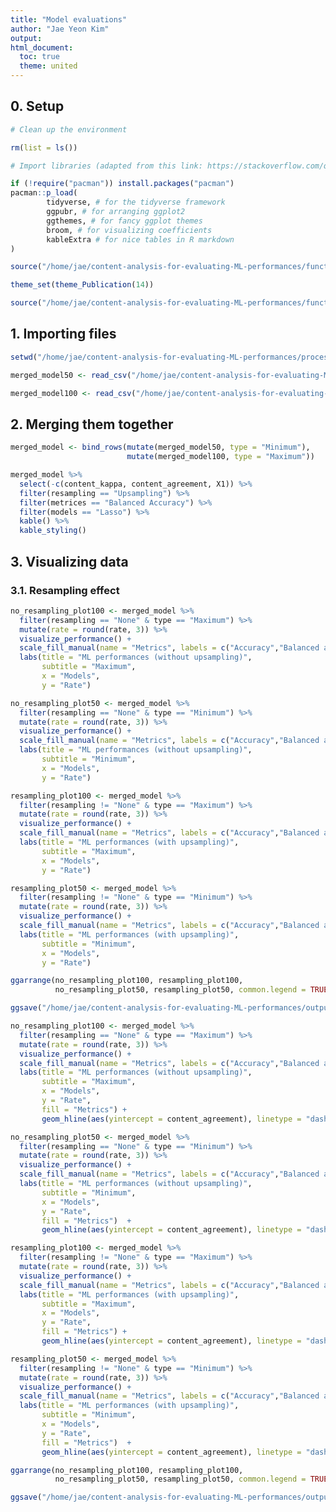 ```yaml
---
title: "Model evaluations"
author: "Jae Yeon Kim"
output:
html_document: 
  toc: true
  theme: united
---
```


## 0. Setup 

```r

# Clean up the environment

rm(list = ls())

# Import libraries (adapted from this link: https://stackoverflow.com/questions/4090169/elegant-way-to-check-for-missing-packages-and-install-them)

if (!require("pacman")) install.packages("pacman")
pacman::p_load(
        tidyverse, # for the tidyverse framework
        ggpubr, # for arranging ggplot2 
        ggthemes, # for fancy ggplot themes
        broom, # for visualizing coefficients
        kableExtra # for nice tables in R markdown
)

source("/home/jae/content-analysis-for-evaluating-ML-performances/functions/theme_publications.r")

theme_set(theme_Publication(14))

source("/home/jae/content-analysis-for-evaluating-ML-performances/functions/text_analysis.r")

```

## 1. Importing files 

```r

setwd("/home/jae/content-analysis-for-evaluating-ML-performances/processed_data/")

merged_model50 <- read_csv("/home/jae/content-analysis-for-evaluating-ML-performances/processed_data/merged_model50.csv")

merged_model100 <- read_csv("/home/jae/content-analysis-for-evaluating-ML-performances/processed_data/merged_model100.csv")

```

## 2. Merging them together 

```r

merged_model <- bind_rows(mutate(merged_model50, type = "Minimum"),
                          mutate(merged_model100, type = "Maximum"))

merged_model %>%
  select(-c(content_kappa, content_agreement, X1)) %>%
  filter(resampling == "Upsampling") %>%
  filter(metrices == "Balanced Accuracy") %>%
  filter(models == "Lasso") %>%
  kable() %>%
  kable_styling()

```

## 3. Visualizing data 

### 3.1. Resampling effect  

```r

no_resampling_plot100 <- merged_model %>%
  filter(resampling == "None" & type == "Maximum") %>%
  mutate(rate = round(rate, 3)) %>%
  visualize_performance() +
  scale_fill_manual(name = "Metrics", labels = c("Accuracy","Balanced accuracy"), values=c("red","blue")) +
  labs(title = "ML performances (without upsampling)",
       subtitle = "Maximum",
       x = "Models", 
       y = "Rate") 

no_resampling_plot50 <- merged_model %>%
  filter(resampling == "None" & type == "Minimum") %>%
  mutate(rate = round(rate, 3)) %>%
  visualize_performance() +
  scale_fill_manual(name = "Metrics", labels = c("Accuracy","Balanced accuracy"), values=c("red","blue")) +
  labs(title = "ML performances (without upsampling)",
       subtitle = "Minimum",
       x = "Models", 
       y = "Rate") 

resampling_plot100 <- merged_model %>%
  filter(resampling != "None" & type == "Maximum") %>%
  mutate(rate = round(rate, 3)) %>%
  visualize_performance() +
  scale_fill_manual(name = "Metrics", labels = c("Accuracy","Balanced accuracy"), values=c("red","blue")) +
  labs(title = "ML performances (with upsampling)",
       subtitle = "Maximum",
       x = "Models", 
       y = "Rate") 

resampling_plot50 <- merged_model %>%
  filter(resampling != "None" & type == "Minimum") %>%
  mutate(rate = round(rate, 3)) %>%
  visualize_performance() +
  scale_fill_manual(name = "Metrics", labels = c("Accuracy","Balanced accuracy"), values=c("red","blue")) +
  labs(title = "ML performances (with upsampling)",
       subtitle = "Minimum",
       x = "Models", 
       y = "Rate") 

ggarrange(no_resampling_plot100, resampling_plot100, 
          no_resampling_plot50, resampling_plot50, common.legend = TRUE)

ggsave("/home/jae/content-analysis-for-evaluating-ML-performances/outputs/ml_performances_comp.png", width = 12, height = 8)

```

```r

no_resampling_plot100 <- merged_model %>%
  filter(resampling == "None" & type == "Maximum") %>%
  mutate(rate = round(rate, 3)) %>%
  visualize_performance() +
  scale_fill_manual(name = "Metrics", labels = c("Accuracy","Balanced accuracy"), values=c("red","blue")) +
  labs(title = "ML performances (without upsampling)",
       subtitle = "Maximum",
       x = "Models", 
       y = "Rate",
       fill = "Metrics") +
       geom_hline(aes(yintercept = content_agreement), linetype = "dashed") 

no_resampling_plot50 <- merged_model %>%
  filter(resampling == "None" & type == "Minimum") %>%
  mutate(rate = round(rate, 3)) %>%
  visualize_performance() +
  scale_fill_manual(name = "Metrics", labels = c("Accuracy","Balanced accuracy"), values=c("red","blue")) +
  labs(title = "ML performances (without upsampling)",
       subtitle = "Minimum",
       x = "Models", 
       y = "Rate",
       fill = "Metrics")  +
       geom_hline(aes(yintercept = content_agreement), linetype = "dashed") 

resampling_plot100 <- merged_model %>%
  filter(resampling != "None" & type == "Maximum") %>%
  mutate(rate = round(rate, 3)) %>%
  visualize_performance() +
  scale_fill_manual(name = "Metrics", labels = c("Accuracy","Balanced accuracy"), values=c("red","blue")) +
  labs(title = "ML performances (with upsampling)",
       subtitle = "Maximum",
       x = "Models", 
       y = "Rate",
       fill = "Metrics") +
       geom_hline(aes(yintercept = content_agreement), linetype = "dashed") 

resampling_plot50 <- merged_model %>%
  filter(resampling != "None" & type == "Minimum") %>%
  mutate(rate = round(rate, 3)) %>%
  visualize_performance() +
  scale_fill_manual(name = "Metrics", labels = c("Accuracy","Balanced accuracy"), values=c("red","blue")) +
  labs(title = "ML performances (with upsampling)",
       subtitle = "Minimum",
       x = "Models", 
       y = "Rate",
       fill = "Metrics")  +
       geom_hline(aes(yintercept = content_agreement), linetype = "dashed") 

ggarrange(no_resampling_plot100, resampling_plot100, 
          no_resampling_plot50, resampling_plot50, common.legend = TRUE)

ggsave("/home/jae/content-analysis-for-evaluating-ML-performances/outputs/ml_content_comp.png", height = 8, width = 12)

```
